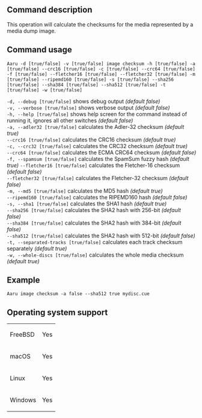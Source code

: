 ==Command description==
This operation will calculate the checksums for the media represented by a media dump image.

==Command usage==
<code>Aaru -d [true/false] -v [true/false] image checksum -h [true/false] -a [true/false] --crc16 [true/false] -c [true/false] --crc64 [true/false] -f [true/false] --fletcher16 [true/false] --fletcher32 [true/false] -m [true/false] --ripemd160 [true/false] -s [true/false] --sha256 [true/false] --sha384 [true/false] --sha512 [true/false] -t [true/false] -w [true/false] <image-path></code>

<code>-d, --debug [true/false]</code> shows debug output ''(default false)''<br />
<code>-v, --verbose [true/false]</code> shows verbose output ''(default false)''<br />
<code>-h, --help [true/false]</code> shows help screen for the command instead of running it, ignores all other switches ''(default false)''<br />
<code>-a, --adler32 [true/false]</code> calculates the Adler-32 checksum ''(default true)''<br />
<code>--crc16 [true/false]</code> calculates the CRC16 checksum ''(default true)''<br />
<code>-c, --crc32 [true/false]</code> calculates the CRC32 checksum ''(default true)''<br />
<code>--crc64 [true/false]</code> calculates the ECMA CRC64 checksum ''(default false)''<br />
<code>-f, --spamsum [true/false]</code> calculates the SpamSum fuzzy hash ''(default true)''
<code>--fletcher16 [true/false]</code> calculates the Fletcher-16 checksum ''(default false)''<br />
<code>--fletcher32 [true/false]</code> calculates the Fletcher-32 checksum ''(default false)''<br />
<code>-m, --md5 [true/false]</code> calculates the MD5 hash ''(default true)''<br />
<code>--ripemd160 [true/false]</code> calculates the RIPEMD160 hash ''(default false)''<br />
<code>-s, --sha1 [true/false]</code> calculates the SHA1 hash ''(default true)''<br />
<code>--sha256 [true/false]</code> calculates the SHA2 hash with 256-bit ''(default false)''<br />
<code>--sha384 [†rue/false]</code> calculates the SHA2 hash with 384-bit ''(default false)''<br />
<code>--sha512 [true/false]</code> calculates the SHA2 hash with 512-bit ''(default false)''<br />
<code>-t, --separated-tracks [true/false]</code> calculates each track checksum separately ''(default true)''<br />
<code>-w, --whole-discs [true/false]</code> calculates the whole media checksum ''(default true)''<br />

==Example==
<code>Aaru image checksum -a false --sha512 true mydisc.cue</code>

==Operating system support==
{|
| FreeBSD
| Yes
|-
| macOS
| Yes
|-
| Linux
| Yes
|-
| Windows
| Yes
|}
